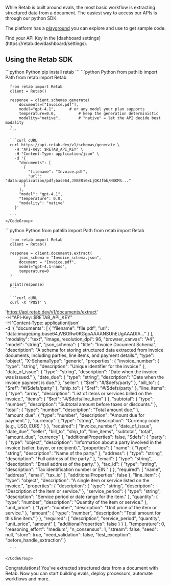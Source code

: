 While Retab is built around evals, the most basic workflow is extracting structured data from a document. The easiest way to access our APIs is through our python SDK.

The platform has a [playground](https://retab.dev/dashboardplayground) you can explore and use to get sample code.


<Tip>
  Find your API Key in the [dashboard settings](https://retab.dev/dashboard/settings).
</Tip>

## Using the Retab SDK

<Steps>
  <Step title="Install the SDK" stepNumber={1}>
    <CodeGroup>
      ```python Python
      pip install retab
      ```
    </CodeGroup>
  </Step>

  <Step title="Generate a Schema" stepNumber={2}>
    <CodeGroup>
      ```python Python
      from pathlib import Path
      from retab import Retab

      from retab import Retab
      client = Retab()

      response = client.schemas.generate(
          documents=["Invoice.pdf"],
          model="gpt-4.1",      # or any model your plan supports
          temperature=0.0,          # keep the generation deterministic
          modality="native",        # "native" = let the API decide best modality
      )
      ```

      ```curl cURL
      curl https://api.retab.dev/v1/schemas/generate \
        -H "API-Key: $RETAB_API_KEY" \
        -H "Content-Type: application/json" \
        -d '{
          "documents": [
            {
              "filename": "Invoice.pdf",
              "url": "data:application/pdf;base64,JVBERi0xLjQKJfbk/N8KMS..."
            }
          ],
          "model": "gpt-4.1",
          "temperature": 0.0,
          "modality": "native"
        }'

      ```
    </CodeGroup>
  </Step>

  <Step title="Extract Data" stepNumber={3}>
    <CodeGroup>
      ```python Python
      from pathlib import Path
      from retab import Retab

      from retab import Retab
      client = Retab()

      response = client.documents.extract(
          json_schema = "Invoice_schema.json",
          document = "Invoice.pdf",
          model="gpt-4.1-nano",
          temperature=0
      )

      print(response)
      ```

      ```curl cURL
      curl -X 'POST' \
  'https://api.retab.dev/v1/documents/extract' \
  -H "API-Key: $RETAB_API_KEY" \
  -H 'Content-Type: application/json' \
  -d '{
  "documents": [
    {
      "filename": "file.pdf",
      "url": "data:image/png;base64,iVBORw0KGgoAAAANSUhEUgAAADIA..."
    }
  ],
  "modality": "text",
  "image_resolution_dpi": 96,
  "browser_canvas": "A4",
  "model": "string",
  "json_schema": {
        "title": "Invoice Document Schema",
        "description": "A schema for storing structured data extracted from invoice documents, including parties, line items, and payment details.",
        "type": "object",
        "X-SchemaType": "generic",
        "properties": {
          "invoice_number": {
            "type": "string",
            "description": "Unique identifier for the invoice."
          },
          "date_of_issue": {
            "type": "string",
            "description": "Date when the invoice was issued."
          },
          "date_due": {
            "type": "string",
            "description": "Date when the invoice payment is due."
          },
          "seller": {
            "$ref": "#/$defs/party"
          },
          "bill_to": {
            "$ref": "#/$defs/party"
          },
          "ship_to": {
            "$ref": "#/$defs/party"
          },
          "line_items": {
            "type": "array",
            "description": "List of items or services billed on the invoice.",
            "items": {
              "$ref": "#/$defs/line_item"
            }
          },
          "subtotal": {
            "type": "number",
            "description": "Subtotal amount before taxes or discounts."
          },
          "total": {
            "type": "number",
            "description": "Total amount due."
          },
          "amount_due": {
            "type": "number",
            "description": "Amount due for payment."
          },
          "currency": {
            "type": "string",
            "description": "Currency code (e.g., USD, EUR)."
          }
        },
        "required": [
          "invoice_number",
          "date_of_issue",
          "date_due",
          "seller",
          "bill_to",
          "ship_to",
          "line_items",
          "subtotal",
          "total",
          "amount_due",
          "currency"
        ],
        "additionalProperties": false,
        "$defs": {
          "party": {
            "type": "object",
            "description": "Information about a party involved in the invoice (seller, buyer, or recipient).",
            "properties": {
              "name": {
                "type": "string",
                "description": "Name of the party."
              },
              "address": {
                "type": "string",
                "description": "Full address of the party."
              },
              "email": {
                "type": "string",
                "description": "Email address of the party."
              },
              "tax_id": {
                "type": "string",
                "description": "Tax identification number or EIN."
              }
            },
            "required": [
              "name",
              "address",
              "email",
              "tax_id"
            ],
            "additionalProperties": false
          },
          "line_item": {
            "type": "object",
            "description": "A single item or service listed on the invoice.",
            "properties": {
              "description": {
                "type": "string",
                "description": "Description of the item or service."
              },
              "service_period": {
                "type": "string",
                "description": "Service period or date range for the item."
              },
              "quantity": {
                "type": "number",
                "description": "Quantity of the item or service."
              },
              "unit_price": {
                "type": "number",
                "description": "Unit price of the item or service."
              },
              "amount": {
                "type": "number",
                "description": "Total amount for this line item."
              }
            },
            "required": [
              "description",
              "service_period",
              "quantity",
              "unit_price",
              "amount"
            ],
            "additionalProperties": false
          }
        }
    },
    "temperature": 0,
    "reasoning_effort": "medium",
    "n_consensus": 1,
    "stream": false,
    "seed": null,
    "store": true,
    "need_validation": false,
    "test_exception": "before_handle_extraction"
  }

      

      ```

    </CodeGroup>
  </Step>
</Steps>

Congratulations! You've extracted structured data from a document with Retab. Now you can start building evals, deploy processors, automate workflows and more. 








